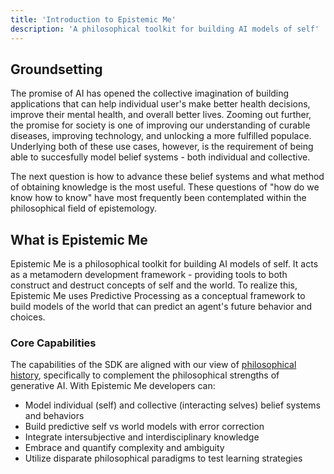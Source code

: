 ```yaml
---
title: 'Introduction to Epistemic Me'
description: 'A philosophical toolkit for building AI models of self'
---
```


## Groundsetting

The promise of AI has opened the collective imagination of building applications that can help individual user's make better health decisions, improve their mental health, and overall better lives. Zooming out further, the promise for society is one of improving our understanding of curable diseases, improving technology, and unlocking a more fulfilled populace. Underlying both of these use cases, however, is the requirement of being able to succesfully model belief systems - both individual and collective.

The next question is how to advance these belief systems and what method of obtaining knowledge is the most useful. These questions of "how do we know how to know" have most frequently been contemplated within the philosophical field of epistemology.

## What is Epistemic Me

Epistemic Me is a philosophical toolkit for building AI models of self. It acts as a metamodern development framework - providing tools to both construct and destruct concepts of self and the world. To realize this, Epistemic Me uses Predictive Processing as a conceptual framework to build models of the world that can predict an agent's future behavior and choices.

### Core Capabilities

The capabilities of the SDK are aligned with our view of [philosophical history](/docs/concepts/history), specifically to complement the philosophical strengths of generative AI. With Epistemic Me developers can:

- Model individual (self) and collective (interacting selves) belief systems and behaviors
- Build predictive self vs world models with error correction 
- Integrate intersubjective and interdisciplinary knowledge
- Embrace and quantify complexity and ambiguity
- Utilize disparate philosophical paradigms to test learning strategies
